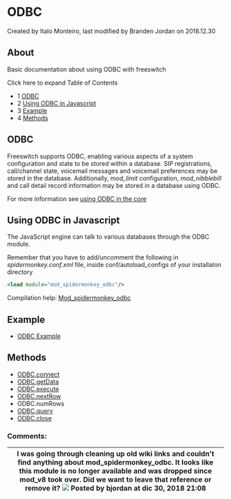 
# ODBC 

 Created by  Italo Monteiro, last modified by  Branden Jordan on 2018.12.30

## About

Basic documentation about using ODBC with freeswitch

Click here to expand Table of Contents

* 1 [ODBC](#odbc)
* 2 [Using ODBC in Javascript](#using-odbc-in-javascript)
* 3 [Example](#example)
* 4 [Methods](#methods)

## ODBC

Freeswitch supports ODBC, enabling various aspects of a system configuration and state to be stored within a database. SIP registrations, call/channel state, voicemail messages and voicemail preferences may be stored in the database. Additionally, _mod\_limit_ configuration, _mod\_nibblebill_ and call detail record information may be stored in a database using ODBC.

For more information see [using ODBC in the core](./ODBC-DSN/Using-ODBC-in-the-core_6586653.mdx)

## Using ODBC in Javascript

The JavaScript engine can talk to various databases through the ODBC module.

Remember that you have to add/uncomment the following in _spidermonkey.conf.xml_ file, inside conf/autoload\_configs of your installaton directory

```xml
<load module="mod_spidermonkey_odbc"/>
```

Compilation help: [Mod\_spidermonkey\_odbc](https://wiki.freeswitch.org/wiki/Mod%5Fspidermonkey%5Fodbc "Mod spidermonkey odbc")

## Example

* [ODBC Example](./ODBC-Example_13173432.mdx#about)

## Methods

* [ODBC.connect](./ODBC.connect_13173395.mdx#about)
* [ODBC.getData](./ODBC.getData_13173414.mdx#about)
* [ODBC.execute](./ODBC.execute_13173409.mdx#--)
* [ODBC.nextRow](./ODBC.nextRow_13173418.mdx#about)
* ODBC.numRows
* [ODBC.query](./ODBC.query_13173446.mdx#about)
* [ODBC.close](./ODBC.close_13173463.mdx#--)

### Comments:

| I was going through cleaning up old wiki links and couldn't find anything about mod\_spidermonkey\_odbc. It looks like this module is no longer available and was dropped since mod\_v8 took over. Did we want to leave that reference or remove it? ![](/images/icons/contenttypes/comment_16.png) Posted by bjordan at dic 30, 2018 21:08 |
| ------------------------------------------------------------------------------------------------------------------------------------------------------------------------------------------------------------------------------------------------------------------------------------------------------------------------------------------ |


